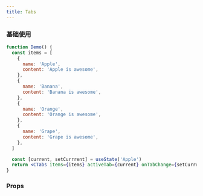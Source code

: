 ```yaml
---
title: Tabs
---
```


### 基础使用

```jsx live
function Demo() {
  const items = [
    {
      name: 'Apple',
      content: 'Apple is awesome',
    },
    {
      name: 'Banana',
      content: 'Banana is awesome',
    },
    {
      name: 'Orange',
      content: 'Orange is awesome',
    },
    {
      name: 'Grape',
      content: 'Grape is awesome',
    },
  ]

  const [current, setCurrrent] = useState('Apple')
  return <CTabs items={items} activeTab={current} onTabChange={setCurrrent} />
}
```

### Props

<PropTable name="CTabs" typeWidth="200px" />
